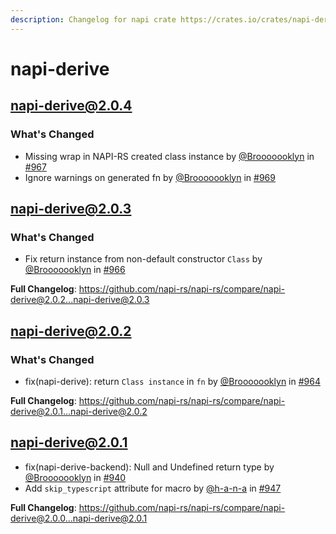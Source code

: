 ```yaml
---
description: Changelog for napi crate https://crates.io/crates/napi-derive
---
```


# napi-derive

## [napi-derive@2.0.4](https://github.com/napi-rs/napi-rs/releases/tag/napi-derive%402.0.4)

### What's Changed

- Missing wrap in NAPI-RS created class instance by [@Brooooooklyn](https://github.com/Brooooooklyn) in [#967](https://github.com/napi-rs/napi-rs/pull/967)
- Ignore warnings on generated fn by [@Brooooooklyn](https://github.com/Brooooooklyn) in [#969](https://github.com/napi-rs/napi-rs/pull/969)

## [napi-derive@2.0.3](https://github.com/napi-rs/napi-rs/releases/tag/napi-derive%402.0.3)

### What's Changed

- Fix return instance from non-default constructor `Class` by [@Brooooooklyn](https://github.com/Brooooooklyn) in [#966](https://github.com/napi-rs/napi-rs/pull/966)

**Full Changelog**: https://github.com/napi-rs/napi-rs/compare/napi-derive@2.0.2...napi-derive@2.0.3

## [napi-derive@2.0.2](https://github.com/napi-rs/napi-rs/releases/tag/napi-derive%402.0.2)

### What's Changed

- fix(napi-derive): return `Class instance` in `fn` by [@Brooooooklyn](https://github.com/Brooooooklyn) in [#964](https://github.com/napi-rs/napi-rs/pull/964)

**Full Changelog**: https://github.com/napi-rs/napi-rs/compare/napi-derive@2.0.1...napi-derive@2.0.2

## [napi-derive@2.0.1](https://github.com/napi-rs/napi-rs/releases/tag/napi-derive%402.0.1)

- fix(napi-derive-backend): Null and Undefined return type by [@Brooooooklyn](https://github.com/Brooooooklyn) in [#940](https://github.com/napi-rs/napi-rs/pull/940)
- Add `skip_typescript` attribute for macro by [@h-a-n-a](https://github.com/h-a-n-a) in [#947](https://github.com/napi-rs/napi-rs/pull/947)

**Full Changelog**: https://github.com/napi-rs/napi-rs/compare/napi-derive@2.0.0...napi-derive@2.0.1
